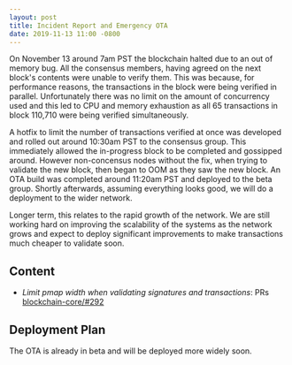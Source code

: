 ```yaml
---
layout: post
title: Incident Report and Emergency OTA
date: 2019-11-13 11:00 -0800
---
```


On November 13 around 7am PST the blockchain halted due to an out of memory bug. All the consensus
members, having agreed on the next block's contents were unable to verify them. This was because,
for performance reasons, the transactions in the block were being verified in parallel.
Unfortunately there was no limit on the amount of concurrency used and this led to CPU and memory
exhaustion as all 65 transactions in block 110,710 were being verified simultaneously.

A hotfix to limit the number of transactions verified at once was developed and rolled out around
10:30am PST to the consensus group. This immediately allowed the in-progress block to be completed
and gossipped around. However non-concensus nodes without the fix, when trying to validate the new
block, then began to OOM as they saw the new block. An OTA build was completed around 11:20am PST
and deployed to the beta group. Shortly afterwards, assuming everything looks good, we will do a
deployment to the wider network.

Longer term, this relates to the rapid growth of the network. We are still working hard on improving
the scalability of the systems as the network grows and expect to deploy significant improvements to
make transactions much cheaper to validate soon.

## Content

- _Limit pmap width when validating signatures and transactions_: PRs
  [blockchain-core/#292](https://github.com/helium/blockchain-core/pull/292)

## Deployment Plan

The OTA is already in beta and will be deployed more widely soon.
